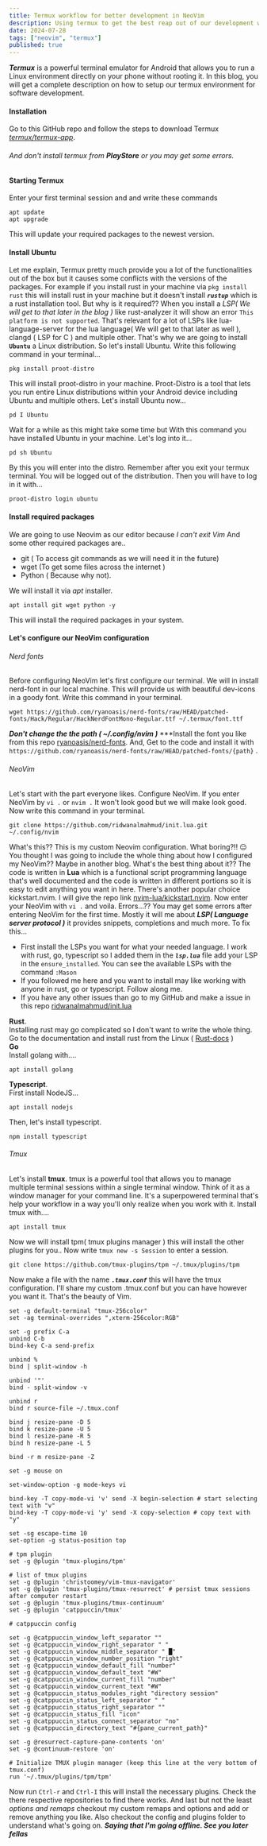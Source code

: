```yaml
---
title: Termux workflow for better development in NeoVim
description: Using termux to get the best reap out of our development workflow.
date: 2024-07-28
tags: ["neovim", "termux"]
published: true
---
```

***Termux*** is a powerful terminal emulator for Android that allows you to run a Linux environment directly on your phone without rooting it. In this blog, you will get a complete description on how to setup our termux environment for software development.       
#### Installation
Go to this GitHub repo and follow the steps to download Termux *[termux/termux-app](https://github.com/termux/termux-app)*.     
###### And don't install termux from **PlayStore** or you may get some errors.
#### Starting Termux
Enter your first terminal session and and write these commands
```
apt update
apt upgrade
```
This will update your required packages to the newest version.
#### Install Ubuntu
Let me explain, Termux pretty much provide you a lot of the functionalities out of the box but it causes some conflicts with the versions of the packages. For example if you install rust in your machine via `pkg install rust` this will install rust in your machine but it doesn't install ***`rustup`*** which is a rust installation tool. But why is it required?? When you install a *LSP( We will get to that later in the blog )* like rust-analyzer it will show an error `This platform is not supported`. That's relevant for a lot of LSPs like lua-language-server for the lua language( We will get to that later as well ), clangd ( LSP for C ) and multiple other. That's why we are going to install **`Ubuntu`** a Linux distribution. So let's install Ubuntu. Write this following command in your terminal...
```
pkg install proot-distro
```
This will install proot-distro in your machine. Proot-Distro is a tool that lets you run entire Linux distributions within your Android device including Ubuntu and multiple others. Let's install Ubuntu now...
```
pd I Ubuntu
```
Wait for a while as this might take some time but With this command you have installed Ubuntu in your machine. Let's log into it...
```
pd sh Ubuntu
```
By this you will enter into the distro. Remember after you exit your termux terminal. You will be logged out of the distribution. Then you will have to log in it with...
```
proot-distro login ubuntu
```
#### Install required packages
We are going to use Neovim as our editor because *I can't exit Vim* And some other required packages are..
- git ( To access git commands as we will need it in the future)
- wget (To get some files across the internet )
- Python ( Because why not).         


We will install it via *apt* installer.     
     
```
apt install git wget python -y
```
This will install the required packages in your system.
#### Let's configure our NeoVim configuration
###### Nerd fonts
Before configuring NeoVim let's first configure our terminal. We will in install nerd-font in our local machine. This will provide us with beautiful dev-icons in a goody font. Write this command in your terminal.
```
wget https://github.com/ryanoasis/nerd-fonts/raw/HEAD/patched-fonts/Hack/Regular/HackNerdFontMono-Regular.ttf ~/.termux/font.ttf
```
***Don't change the the path ( ~/.config/nvim )***
***Install the font you like from this repo [ryanoasis/nerd-fonts](https://github.com/ryanoasis/nerd-fonts). And, Get to the code and install it with  `https://github.com/ryanoasis/nerd-fonts/raw/HEAD/patched-fonts/{path}` .
###### NeoVim
Let's start with the part everyone likes. Configure NeoVim. If you enter NeoVim by  `vi .` or  `nvim .` It won't look good but we will make look good. Now write this command in your terminal.
```
git clone https://github.com/ridwanalmahmud/init.lua.git ~/.config/nvim
```
What's this?? This is my custom Neovim configuration. What boring?!! 😑 You thought I was going to include the whole thing about how I configured my NeoVim?? Maybe in another blog. What's the best thing about it?? The code is written in **Lua** which is a functional script programming language that's well documented and the code is written in different portions so it is easy to edit anything you want in here. There's another popular choice kickstart.nvim. I will give the repo link [nvim-lua/kickstart.nvim](https://github.com/nvim-lua/kickstart.nvim). Now enter your NeoVim with  `vi .` and voila. Errors...?? You may get some errors after entering NeoVim for the first time. Mostly it will me about ***LSP( Language server protocol )*** it provides snippets, completions and much more. To fix this...
- First install the LSPs you want for what your needed language. I work with rust, go, typescript so I added them in the  ***`lsp.lua`***  file add your LSP in the  `ensure_installed`. You can see the available LSPs with the command `:Mason`
- If you followed me here and you want to install may like working with anyone in rust, go or typescript. Follow along me.
- If you have any other issues than go to my GitHub and make a issue in this repo [ridwanalmahmud/init.lua](https://github.com/ridwanalmahmud/init.lua)


**Rust**.       
Installing rust may go complicated so I don't want to write the whole thing. Go to the documentation and install rust from the Linux ( [Rust-docs]( https://www.rust-lang.org/learn/get-started ) )         
**Go**                        
Install golang with....
```
apt install golang
```
**Typescript**.      
First install NodeJS...
```
apt install nodejs
```
Then, let's install typescript.
```
npm install typescript
```
###### Tmux
Let's install **tmux**. tmux is a powerful tool that allows you to manage multiple terminal sessions within a single terminal window. Think of it as a window manager for your command line. It's a superpowered terminal that's help your workflow in a way you'll only realize when you work with it. Install tmux with....
```
apt install tmux
```
Now we will install tpm( tmux plugins manager ) this will install the other plugins for you..
Now write `tmux new -s Session` to enter a session. 
```
git clone https://github.com/tmux-plugins/tpm ~/.tmux/plugins/tpm
```
Now make a file with the name ***`.tmux.conf`***  this will have the tmux configuration. I'll share my custom .tmux.conf but you can have however you want it. That's the beauty of Vim.
```shell
set -g default-terminal "tmux-256color"
set -ag terminal-overrides ",xterm-256color:RGB"

set -g prefix C-a
unbind C-b
bind-key C-a send-prefix

unbind %
bind | split-window -h 

unbind '"'
bind - split-window -v

unbind r
bind r source-file ~/.tmux.conf

bind j resize-pane -D 5
bind k resize-pane -U 5
bind l resize-pane -R 5
bind h resize-pane -L 5

bind -r m resize-pane -Z

set -g mouse on

set-window-option -g mode-keys vi

bind-key -T copy-mode-vi 'v' send -X begin-selection # start selecting text with "v"
bind-key -T copy-mode-vi 'y' send -X copy-selection # copy text with "y"

set -sg escape-time 10
set-option -g status-position top

# tpm plugin
set -g @plugin 'tmux-plugins/tpm'

# list of tmux plugins
set -g @plugin 'christoomey/vim-tmux-navigator'
set -g @plugin 'tmux-plugins/tmux-resurrect' # persist tmux sessions after computer restart
set -g @plugin 'tmux-plugins/tmux-continuum'
set -g @plugin 'catppuccin/tmux'

# catppuccin config

set -g @catppuccin_window_left_separator ""
set -g @catppuccin_window_right_separator " "
set -g @catppuccin_window_middle_separator " █"
set -g @catppuccin_window_number_position "right"
set -g @catppuccin_window_default_fill "number"
set -g @catppuccin_window_default_text "#W"
set -g @catppuccin_window_current_fill "number"
set -g @catppuccin_window_current_text "#W"
set -g @catppuccin_status_modules_right "directory session"
set -g @catppuccin_status_left_separator " "
set -g @catppuccin_status_right_separator ""
set -g @catppuccin_status_fill "icon"
set -g @catppuccin_status_connect_separator "no"
set -g @catppuccin_directory_text "#{pane_current_path}"

set -g @resurrect-capture-pane-contents 'on'
set -g @continuum-restore 'on'

# Initialize TMUX plugin manager (keep this line at the very bottom of tmux.conf)
run '~/.tmux/plugins/tpm/tpm'
```
Now run `Ctrl-r` and `Ctrl-I` this will install the necessary plugins. Check the there respective repositories to find there works. And last but not the least *options and remaps* checkout my custom remaps and options and add or remove anything you like.
Also checkout the config and plugins folder to understand what's going on.
***Saying that I'm going offline. See you later fellas***
